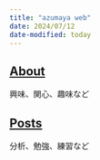```yaml
---
title: "azumaya web"
date: 2024/07/12
date-modified: today
---
```


## [About](/about.html)

興味、関心、趣味など

## [Posts](/post.html)

分析、勉強、練習など

